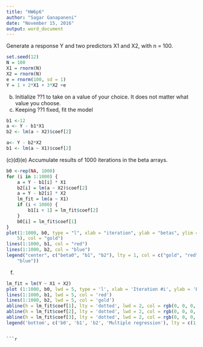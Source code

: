 ---
title: "HW6p6"
author: "Sagar Ganapaneni"
date: "November 15, 2016"
output: word_document
---

Generate a response Y and two predictors X1 and X2, with n = 100.

```{r}
set.seed(12)
N = 100
X1 = rnorm(N)
X2 = rnorm(N)
e = rnorm(100, sd = 1)
Y = 1 + 2*X1 + 3*X2 +e
```

(b) Initialize ??1 to take on a value of your choice. It does not matter
what value you choose.
(c) Keeping ??1 fixed, fit the model

```{r}
b1 <-12
a <- Y - b1*X1
b2 <- lm(a ~ X2)$coef[2]
```

```{r}
a<- Y - b2*X2
b1 <- lm(a ~ X1)$coef[2]
```
(c)(d)(e)
Accumulate results of 1000 iterations in the beta arrays.


```{r}
b0 <-rep(NA, 1000)
for (i in 1:1000) {
    a = Y - b1[i] * X1
    b2[i] = lm(a ~ X2)$coef[2]
    a = Y - b2[i] * X2
    lm_fit = lm(a ~ X1)
    if (i < 1000) {
        b1[i + 1] = lm_fit$coef[2]
    }
    b0[i] = lm_fit$coef[1]
}
plot(1:1000, b0, type = "l", xlab = "iteration", ylab = "betas", ylim = c(-5, 
    5), col = "gold")
lines(1:1000, b1, col = "red")
lines(1:1000, b2, col = "blue")
legend("center", c("beta0", "b1", "b2"), lty = 1, col = c("gold", "red", 
    "blue"))

```

(f)

```{r}

lm_fit = lm(Y ~ X1 + X2)
plot (1:1000, b0, lwd = 5, type = 'l', xlab = 'Iteration #i', ylab = 'Beta values', ylim = c(-5, 5), col = 'blue')
lines(1:1000, b1, lwd = 5, col = 'red')
lines(1:1000, b2, lwd = 5, col = 'gold')
abline(h = lm_fit$coef[1], lty = 'dotted', lwd = 2, col = rgb(0, 0, 0, alpha = 0.5))
abline(h = lm_fit$coef[2], lty = 'dotted', lwd = 2, col = rgb(0, 0, 0, alpha = 0.5))
abline(h = lm_fit$coef[3], lty = 'dotted', lwd = 2, col = rgb(0, 0, 0, alpha = 0.5))
legend('bottom', c('b0', 'b1', 'b2', 'Multiple regression'), lty = c(1, 1, 1, 2), col = c('blue', 'red', 'gold', 'dark blue'))
```

```

```{r}

```

```{r}

```

```{r}

```

```{r}

```

```{r}

```

```{r}

```

```{r}

```

```{r}

```

```{r}

```

```{r}

```

```{r}

```

```{r}

```

```{r}

```

```{r}

```

```{r}

```

```{r}

```

```{r}

```

```{r}

```

```{r}

```

```{r}

```
